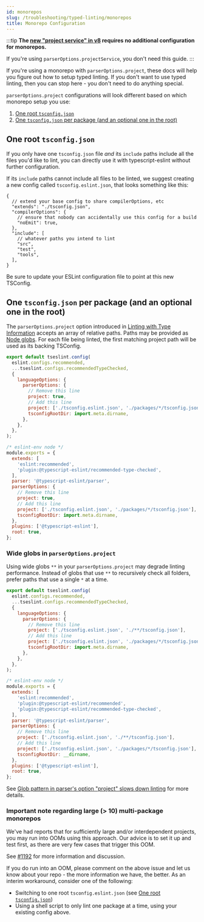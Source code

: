 ```yaml
---
id: monorepos
slug: /troubleshooting/typed-linting/monorepos
title: Monorepo Configuration
---
```



:::tip
**The [new "project service" in v8](/blog/announcing-typescript-eslint-v8-beta#project-service) requires no additional configuration for monorepos.**

If you're using `parserOptions.projectService`, you don't need this guide.
:::

If you're using a monorepo with `parserOptions.project`, these docs will help you figure out how to setup typed linting.
If you don't want to use typed linting, then you can stop here - you don't need to do anything special.

`parserOptions.project` configurations will look different based on which monorepo setup you use:

1. [One root `tsconfig.json`](#one-root-tsconfigjson)
2. [One `tsconfig.json` per package (and an optional one in the root)](#one-tsconfigjson-per-package-and-an-optional-one-in-the-root)

## One root `tsconfig.json`

If you only have one `tsconfig.json` file _and_ its `include` paths include all the files you'd like to lint, you can directly use it with typescript-eslint without further configuration.

If its `include` paths cannot include all files to be linted, we suggest creating a new config called `tsconfig.eslint.json`, that looks something like this:

```jsonc title="tsconfig.eslint.json"
{
  // extend your base config to share compilerOptions, etc
  "extends": "./tsconfig.json",
  "compilerOptions": {
    // ensure that nobody can accidentally use this config for a build
    "noEmit": true,
  },
  "include": [
    // whatever paths you intend to lint
    "src",
    "test",
    "tools",
  ],
}
```

Be sure to update your ESLint configuration file to point at this new TSConfig.

## One `tsconfig.json` per package (and an optional one in the root)

The `parserOptions.project` option introduced in [Linting with Type Information](../typed-linting/index.mdx) accepts an array of relative paths.
Paths may be provided as [Node globs](https://github.com/isaacs/node-glob/blob/f5a57d3d6e19b324522a3fa5bdd5075fd1aa79d1/README.md#glob-primer).
For each file being linted, the first matching project path will be used as its backing TSConfig.

<Tabs groupId="eslint-config">
<TabItem value="Flat Config">

```js title="eslint.config.mjs"
export default tseslint.config(
  eslint.configs.recommended,
  ...tseslint.configs.recommendedTypeChecked,
  {
    languageOptions: {
      parserOptions: {
        // Remove this line
        project: true,
        // Add this line
        project: ['./tsconfig.eslint.json', './packages/*/tsconfig.json'],
        tsconfigRootDir: import.meta.dirname,
      },
    },
  },
);
```

</TabItem>
<TabItem value="Legacy Config">

```js title=".eslintrc.js"
/* eslint-env node */
module.exports = {
  extends: [
    'eslint:recommended',
    'plugin:@typescript-eslint/recommended-type-checked',
  ],
  parser: '@typescript-eslint/parser',
  parserOptions: {
    // Remove this line
    project: true,
    // Add this line
    project: ['./tsconfig.eslint.json', './packages/*/tsconfig.json'],
    tsconfigRootDir: import.meta.dirname,
  },
  plugins: ['@typescript-eslint'],
  root: true,
};
```

</TabItem>
</Tabs>

### Wide globs in `parserOptions.project`

Using wide globs `**` in your `parserOptions.project` may degrade linting performance.
Instead of globs that use `**` to recursively check all folders, prefer paths that use a single `*` at a time.

<Tabs groupId="eslint-config">
<TabItem value="Flat Config">

```js title="eslint.config.mjs"
export default tseslint.config(
  eslint.configs.recommended,
  ...tseslint.configs.recommendedTypeChecked,
  {
    languageOptions: {
      parserOptions: {
        // Remove this line
        project: ['./tsconfig.eslint.json', './**/tsconfig.json'],
        // Add this line
        project: ['./tsconfig.eslint.json', './packages/*/tsconfig.json'],
        tsconfigRootDir: import.meta.dirname,
      },
    },
  },
);
```

</TabItem>
<TabItem value="Legacy Config">

```js title=".eslintrc.js"
/* eslint-env node */
module.exports = {
  extends: [
    'eslint:recommended',
    'plugin:@typescript-eslint/recommended',
    'plugin:@typescript-eslint/recommended-type-checked',
  ],
  parser: '@typescript-eslint/parser',
  parserOptions: {
    // Remove this line
    project: ['./tsconfig.eslint.json', './**/tsconfig.json'],
    // Add this line
    project: ['./tsconfig.eslint.json', './packages/*/tsconfig.json'],
    tsconfigRootDir: __dirname,
  },
  plugins: ['@typescript-eslint'],
  root: true,
};
```

</TabItem>
</Tabs>

See [Glob pattern in parser's option "project" slows down linting](https://github.com/typescript-eslint/typescript-eslint/issues/2611) for more details.

### Important note regarding large (> 10) multi-package monorepos

We've had reports that for sufficiently large and/or interdependent projects, you may run into OOMs using this approach.
Our advice is to set it up and test first, as there are very few cases that trigger this OOM.

See [#1192](https://github.com/typescript-eslint/typescript-eslint/issues/1192) for more information and discussion.

If you do run into an OOM, please comment on the above issue and let us know about your repo - the more information we have, the better.
As an interim workaround, consider one of the following:

- Switching to one root `tsconfig.eslint.json` (see [One root `tsconfig.json`](#one-root-tsconfigjson))
- Using a shell script to only lint one package at a time, using your existing config above.
